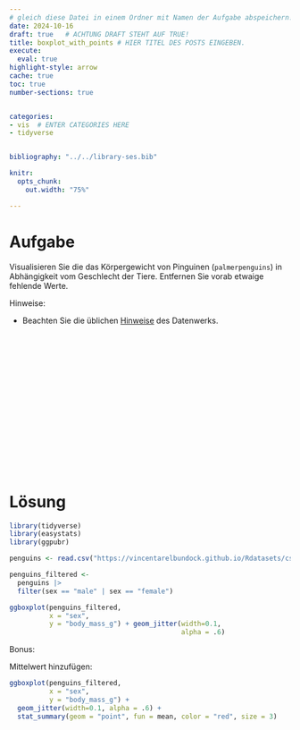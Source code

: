 ```yaml
---
# gleich diese Datei in einem Ordner mit Namen der Aufgabe abspeichern!
date: 2024-10-16
draft: true   # ACHTUNG DRAFT STEHT AUF TRUE!
title: boxplot_with_points # HIER TITEL DES POSTS EINGEBEN.
execute: 
  eval: true 
highlight-style: arrow 
cache: true
toc: true
number-sections: true


categories:
- vis  # ENTER CATEGORIES HERE
- tidyverse


bibliography: "../../library-ses.bib"

knitr:
  opts_chunk:
    out.width: "75%"

---
```






# Aufgabe 

Visualisieren Sie die das Körpergewicht von Pinguinen (`palmerpenguins`) in Abhängigkeit vom Geschlecht der Tiere.
Entfernen Sie vorab etwaige fehlende Werte.

Hinweise:


- Beachten Sie die üblichen [Hinweise](https://datenwerk.netlify.app/hinweise) des Datenwerks.


</br>
</br>
</br>

</br>
</br>
</br>

</br>
</br>
</br>

</br>
</br>
</br>











# Lösung 

```r
library(tidyverse)
library(easystats)
library(ggpubr)
```


```r
penguins <- read.csv("https://vincentarelbundock.github.io/Rdatasets/csv/palmerpenguins/penguins.csv")
```


```r
penguins_filtered <-
  penguins |> 
  filter(sex == "male" | sex == "female")
```



```r
ggboxplot(penguins_filtered, 
          x = "sex",
          y = "body_mass_g") + geom_jitter(width=0.1,
                                           alpha = .6)
```

Bonus:

Mittelwert hinzufügen:



```r
ggboxplot(penguins_filtered, 
          x = "sex",
          y = "body_mass_g") + 
  geom_jitter(width=0.1, alpha = .6) +
  stat_summary(geom = "point", fun = mean, color = "red", size = 3)
```

